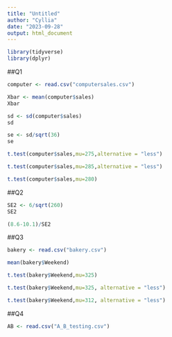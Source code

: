 ```yaml
---
title: "Untitled"
author: "Cyllia"
date: "2023-09-28"
output: html_document
---
```

```r
library(tidyverse)
library(dplyr)
```

##Q1
```r
computer <- read.csv("computersales.csv")
```

```r
Xbar <- mean(computer$sales)
Xbar
```
```r
sd <- sd(computer$sales)
sd
```
```r
se <- sd/sqrt(36)
se
```
```r
t.test(computer$sales,mu=275,alternative = "less")
```
```r
t.test(computer$sales,mu=285,alternative = "less")
```
```r
t.test(computer$sales,mu=280)
```
##Q2

```r
SE2 <- 6/sqrt(260)
SE2
```
```r
(8.6-10.1)/SE2
```

##Q3
```r
bakery <- read.csv("bakery.csv")
```

```r
mean(bakery$Weekend)
```
```r
t.test(bakery$Weekend,mu=325)
```

```r
t.test(bakery$Weekend,mu=325, alternative = "less")
```
```r
t.test(bakery$Weekend,mu=312, alternative = "less")
```
##Q4
```r
AB <- read.csv("A_B_testing.csv")
```



